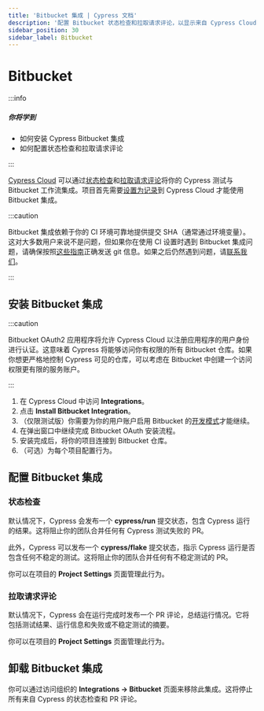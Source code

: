 ```yaml
---
title: 'Bitbucket 集成 | Cypress 文档'
description: '配置 Bitbucket 状态检查和拉取请求评论，以显示来自 Cypress Cloud 的测试结果。'
sidebar_position: 30
sidebar_label: Bitbucket
---
```


<ProductHeading product="cloud" />

# Bitbucket

:::info

##### <Icon name="question-circle" color="#4BBFD2" /> 你将学到

- 如何安装 Cypress Bitbucket 集成
- 如何配置状态检查和拉取请求评论

:::

[Cypress Cloud](https://on.cypress.io/cloud) 可以通过[状态检查](#Status-checks)和[拉取请求评论](#Pull-Request-comments)将你的 Cypress 测试与 Bitbucket 工作流集成。项目首先需要[设置为记录](/cloud/account-management/projects)到 Cypress Cloud 才能使用 Bitbucket 集成。

<DocsImage
  src="/img/cloud/integrations/bitbucket/bitbucket-merge-request-comment.jpg"
  alt="Bitbucket 合并请求评论"
  width={800}
/>

:::caution

Bitbucket 集成依赖于你的 CI 环境可靠地提供提交 SHA（通常通过环境变量）。这对大多数用户来说不是问题，但如果你在使用 CI 设置时遇到 Bitbucket 集成问题，请确保按照[这些指南](/app/continuous-integration/overview#Git-information)正确发送 git 信息。如果之后仍然遇到问题，请[联系我们](mailto:hello@cypress.io)。

:::

## 安装 Bitbucket 集成

:::caution

Bitbucket OAuth2 应用程序将允许 Cypress Cloud 以注册应用程序的用户身份进行认证。这意味着 Cypress 将能够访问你有权限的所有 Bitbucket 仓库。如果你想更严格地控制 Cypress 可见的仓库，可以考虑在 Bitbucket 中创建一个访问权限更有限的服务账户。

:::

1. 在 Cypress Cloud 中访问 **Integrations**。
1. 点击 **Install Bitbucket Integration**。
1. （仅限测试版）你需要为你的用户账户启用 Bitbucket 的[开发模式](https://support.atlassian.com/bitbucket-cloud/docs/enable-bitbucket-cloud-development-mode/)才能继续。
1. 在弹出窗口中继续完成 Bitbucket OAuth 安装流程。
1. 安装完成后，将你的项目连接到 Bitbucket 仓库。
1. （可选）为每个项目配置行为。

## 配置 Bitbucket 集成

### 状态检查

默认情况下，Cypress 会发布一个 **cypress/run** 提交状态，包含 Cypress 运行的结果。这将阻止你的团队合并任何有 Cypress 测试失败的 PR。

此外，Cypress 可以发布一个 **cypress/flake** 提交状态，指示 Cypress 运行是否包含任何不稳定的测试。这将阻止你的团队合并任何有不稳定测试的 PR。

你可以在项目的 **Project Settings** 页面管理此行为。

### 拉取请求评论

默认情况下，Cypress 会在运行完成时发布一个 PR 评论，总结运行情况。它将包括测试结果、运行信息和失败或不稳定测试的摘要。

你可以在项目的 **Project Settings** 页面管理此行为。

<TestReplayInfo />

## 卸载 Bitbucket 集成

你可以通过访问组织的 **Integrations → Bitbucket** 页面来移除此集成。这将停止所有来自 Cypress 的状态检查和 PR 评论。